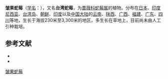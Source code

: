 {{Speciesbox
| name = 皱果蛇莓
| status = 
| status_system = 
| image = 
| genus = Duchesnea
| species = chrysantha
| authority = (Zoll. et Mor.) Miq.
}}

'''皱果蛇莓'''（[[学名|学名]]：{{lang|la|''Duchesnea chrysantha''}}），又名'''台湾蛇莓'''，为[[蔷薇科|蔷薇科]][[蛇莓属|蛇莓属]]的植物。分布在[[日本|日本]]、[[印度尼西亚|印度尼西亚]]、[[台湾岛|台湾岛]]、[[朝鲜|朝鲜]]、[[印度|印度]]以及[[中国大陆|中国大陆]]的[[云南|云南]]、[[陕西|陕西]]、[[广西|广西]]、[[福建|福建]]、[[广东|广东]]、[[四川|四川]]等地，生长于海拔230米至3,300米的地区，多生长在草地上，目前尚未由人工引种栽培。

== 参考文献 ==

* {{cite web| url =http://www.bioinfo.cn/db05/KmzwSpecies.php?action=view&id=19021| title =皱果蛇莓| work =《中国高等植物数据库全库》| publisher =中国科学院微生物研究所| author =昆明植物研究所| accessdate =2009-02-25| deadurl =yes| archiveurl =https://web.archive.org/web/20160305001746/http://www.bioinfo.cn/db05/KmzwSpecies.php?action=view&id=19021| archivedate =2016-03-05}}
* {{TaiBNET| zh=台湾蛇莓 | id=204145 | binomial=Duchesnea chrysantha | authority=(Zoll. & Mor.) Miq., 1855 | var= | accessdate=2013-01-24}}
{{Taxonbar|from=Q10915049}}

[[Category:蛇莓属|皱果蛇莓]]


{{植物小作品}}